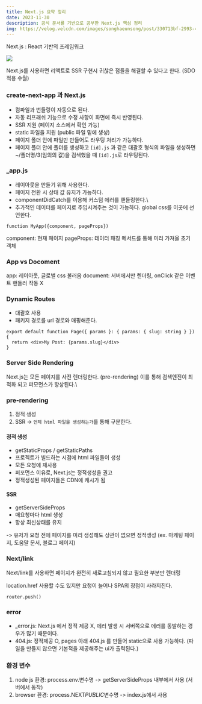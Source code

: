 ```yaml
---
title: Next.js 요약 정리
date: 2023-11-30
description: 공식 문서를 기반으로 공부한 Next.js 핵심 정리
img: https://velog.velcdn.com/images/songhaeunsong/post/330713bf-2993-4b5b-af01-0e1ac526cd1c/image.png
---
```


Next.js : React 기반의 프레임워크

![](https://velog.velcdn.com/images/songhaeunsong/post/330713bf-2993-4b5b-af01-0e1ac526cd1c/image.png)

Next.js를 사용하면 리액트로 SSR 구현시 귀찮은 점들을 해결할 수 있다고 한다. (SDO 적용 수월)

### create-next-app 과 Next.js

- 컴파일과 번들링이 자동으로 된다.
- 자동 리프래쉬 기능으로 수정 사항이 화면에 즉시 반영된다.
- SSR 지원 (페이지 소스에서 확인 가능)
- static 파일을 지원 (public 파일 밑에 생성)
- 페이지 폴더 안에 파일만 만들어도 라우팅 처리가 가능하다.
- 페이지 폴더 안에 폴더를 생성하고 `[id].js` 과 같은 대괄호 형식의 파일을 생성하면 ~/폴더명/3(임의의 값)을 검색했을 때 `[id].js`로 라우팅된다.

### \_app.js

- 레이아웃을 만들기 위해 사용한다.
- 페이지 전환 시 상태 값 유지가 가능하다.
- componentDidCatch를 이용해 커스텀 에러를 핸들링한다.\
- 추가적인 데이터를 페이지로 주입시켜주는 것이 가능하다.
  global css를 이곳에 선언한다.

```
function MyApp({component, pageProps})
```

component: 현재 페이지
pageProps: 데이터 패칭 메서드를 통해 미리 가져올 초기 객체

### App vs Docoment

app: 레이아웃, 글로벌 css 불러옴
document: 서버에서만 렌더링, onClick 같은 이벤트 핸들러 작동 X

### Dynamic Routes

- 대괄호 사용
- 패키지 경로를 url 경로와 매핑해준다.

```
export default function Page({ params }: { params: { slug: string } }) {
  return <div>My Post: {params.slug}</div>
}
```

### Server Side Rendering

Next.js는 모든 페이지를 사전 렌더링한다. (pre-rendering)
이를 통해 검색엔진이 최적화 되고 퍼모먼스가 향상된다.\

### pre-rendering

1. 정적 생성
2. SSR
   -> `언제 html 파일을 생성하는가`를 통해 구분한다.

#### 정적 생성

- getStaticProps / getStaticPaths
- 프로젝트가 빌드하는 시점에 html 파일들이 생성
- 모든 요청에 재사용
- 퍼포먼스 이유로, Next.js는 정적생성을 권고
- 정적생성된 페이지들은 CDN에 캐시가 됨

#### SSR

- getServerSideProps
- 매요청마다 html 생성
- 항상 최신상태를 유지

-> 유저가 요청 전에 페이지를 미리 생성해도 상관이 없으면 정적생성
(ex. 마케팅 페이지, 도움말 문서, 블로그 페이지)

### Next/link

Next/link를 사용하면 페이지가 완전히 새로고침되지 않고 필요한 부분만 렌더링

location.href 사용할 수도 있지만 요청이 늘어나 SPA의 장점이 사라지진다.

```
router.push()
```

### error

- \_error.js: Next.js 에서 정적 제공 X, 에러 발생 시 서버쪽으로 에러를 동발하는 경우가 많기 때문이다.
- 404.js: 정적제공 O, pages 아래 404.js 를 만들어 static으로 사용 가능하다. (파일을 만들지 않으면 기본적을 제공해주는 ui가 출력된다.)

### 환경 변수

1. node js 환경: process.env.변수명
   -> getServerSideProps 내부에서 사용 (서버에서 동작)
2. browser 환경: process.NEXT*PUBLIC*변수명
   -> index.js에서 사용
